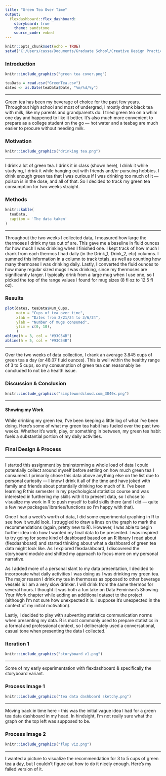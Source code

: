 ---
title: "Green Tea Over Time"
output:
  flexdashboard::flex_dashboard:
    storyboard: true
    theme: sandstone
    source_code: embed
---

```{r setup, include=FALSE}
knitr::opts_chunk$set(echo = TRUE)
setwd("C:/Users/cassa/Documents/Graduate School/Creative Design Practice/Green Tea Tracking")
```


### Introduction

```{r, echo=FALSE}
knitr::include_graphics("green tea cover.png")

teaData = read.csv("GreenTea.csv")
dates <- as.Date(teaData$Date, "%m/%d/%y")
```




***

Green tea has been my beverage of choice for the past few years. Throughout high school and most of undergrad, I mostly drank black tea with milk, like my parents and grandparents do. I tried green tea on a whim one day and happened to like it better. It's also much more convenient to prepare as a college student on the go --- hot water and a teabag are much easier to procure without needing milk.



### Motivation
```{r pressure, echo=FALSE}
knitr::include_graphics("drinking tea.png")
```



***

I drink a lot of green tea. I drink it in class (shown here), I drink it while studying, I drink it while hanging out with friends and/or pursuing hobbies. I drink enough green tea that I was curious if I was drinking too much of it --- poison is in the dose, and all of that. So I decided to track my green tea consumption for two weeks straight.


### Methods
```{r, echo = FALSE}
knitr::kable(
  teaData,
  caption = 'The data taken'
)
```







***


Throughout the two weeks I collected data, I measured how large the thermoses I drink my tea out of are. This gave me a baseline in fluid ounces for how much I was drinking when I finished one. I kept track of how much I drank from each thermos I had daily (in the Drink_1, Drink_2, etc) columns. I summed this information in a column to track totals, as well as counting how many thermoses I was drinking daily. Lastly, I converted the fluid ounces to how many regular sized mugs I was drinking, since my thermoses are significantly larger. I typically drink from a large mug when I use one, so I picked the top of the range values I found for mug sizes (8 fl oz to 12.5 fl oz).


### Results
```{r, echo = FALSE}
plot(dates, teaData$Num_Cups,
     main = "Cups of tea over time",
     xlab = "Dates from 2/21/24 to 3/6/24",
     ylab = "Number of mugs consumed",
     ylim = c(0, 10),
     )
abline(h = 3, col = "#93C54B")
abline(h = 5, col = "#93C54B")
```



***


Over the two weeks of data collection, I drank an average 3.845 cups of green tea a day (or 48.07 fluid ounces). This is well within the healthy range of 3 to 5 cups, so my consumption of green tea can reasonably be concluded to not be a health issue. 


### Discussion & Conclusion
```{r, echo = FALSE}
knitr::include_graphics("simplewordcloud.com_3840x.png")


```





***

#### Showing my Work
While drinking my green tea, I've been keeping a little log of what I've been doing. Here's some of what my green tea habit has fueled over the past two weeks. Whether it's work, play, or something in between, my green tea habit fuels a substantial portion of my daily activities. 



### Final Design & Process {data-commentary-width=1000} 



***



I started this assignment by brainstorming a whole load of data I could potentially collect around myself before settling on how much green tea I consumed. I primarily chose this data above anything else on the list due to personal curiosity --- I know I drink it all of the time and have joked with family and friends about potentially drinking too much of it. I've been learning R this semester in my psychological statistics course and was interested in furthering my skills with it to present data, so I chose to visualize my work in R to push myself to build skills there (and I did --- quite a few new packages/libraries/functions so I'm happy with that).

Once I had a week's worth of data, I did some experimental graphing in R to see how it would look. I struggled to draw a lines on the graph to mark the recommendations (again, pretty new to R). However, I was able to begin further idea into how I wanted my final data to be presented. I was inspired to try going for some kind of dashboard based on an R library I read about (flexdashboard) and started thinking about what a dashboard of green tea data might look like. As I explored flexdashboard, I discovered the storyboard module and shifted my approach to focus more on my personal narrative.

As I added more of a personal slant to my data presentation, I decided to incorporate what daily activities I was doing as I was drinking my green tea. The major reason I drink my tea in thermoses as opposed to other beverage vessels is I am a very slow drinker. I will drink from the same thermos for several hours. I thought it was both a fun take on Data Feminism's Showing Your Work chapter while adding an additional dataset to the project (although I'm not sure how unexpected it is. I suppose it's unexpected in the context of my initial motivation).

Lastly, I decided to play with subverting statistics communication norms when presenting my data. R is most commonly used to prepare statistics in a formal and professional context, so I deliberately used a conversational, casual tone when presenting the data I collected.




### Iteration 1
```{r, echo = FALSE}
knitr::include_graphics("storyboard v1.png")


```



***



Some of my early experimentation with flexdashboard & specifically the storyboard variant.



### Process Image 1
```{r, echo = FALSE}
knitr::include_graphics("tea data dashboard sketchy.png")


```



***



Moving back in time here - this was the initial vague idea I had for a green tea data dashboard in my head. In hindsight, I'm not really sure what the graph on the top left was supposed to be.


### Process Image 2
```{r, echo = FALSE}
knitr::include_graphics("flop viz.png")


```



***



I wanted a picture to visualize the recommendation for 3 to 5 cups of green tea a day, but I couldn't figure out how to do it nicely enough. Here's my failed version of it.